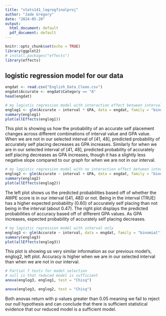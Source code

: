 ```yaml
---
title: "stats141_logregfinalproj"
author: "Jade Gregory"
date: "2024-05-20"
output:
  html_document: default
  pdf_document: default
---
```


```r
knitr::opts_chunk$set(echo = TRUE)
library(ggplot2)
# install.packages("effects")
library(effects)
```

## logistic regression model for our data
```r
engdat <- read.csv("English_Data_Clean.csv")
engdat$Accurate <- engdat$Category == "A"
head(engdat)
```

```r
# my logistic regression model with interaction effect between interval and GPA
englog1 <- glm(Accurate ~ interval * GPA, data = engdat, family = "binomial")
summary(englog1)
plot(allEffects(englog1))
```

This plot is showing us how the probability of an accurate self placement changes across different combinations of interval value and GPA value. When we are not in our selected interval of [41, 48], predicted probability of accurately self placing decreases as GPA increases. Similarly for when we are in our selected interval of [41, 48], predicted probability of accurately self placing decreases as GPA increases, though it has a slightly less negative slope compared to our graph for when we are not in our interval.

```r
# my logistic regression model with no interaction effect between interval and GPA
englog2 <- glm(Accurate ~ interval + GPA, data = engdat, family = "binomial")
summary(englog2)
plot(allEffects(englog2))
```
The left plot shows us the predicted probabilities based off of whether the AWPE score is in our interval ([41, 48]) or not. Being in the interval (TRUE) has a higher expected probability (0.60) of accurately self placing than not being in the interval (about 0.47). The right plot displays the predicted probabilities of accuracy based off of different GPA values. As GPA increases, expected probability of accurately self placing decreases.

```r
# my logistic regression model with interval only
englog3 <- glm(Accurate ~ interval, data = engdat, family = "binomial")
summary(englog3)
plot(allEffects(englog3))
```
This plot is showing us very similar information as our previous model's, englog2, left plot. Accuracy is higher when we are in our selected interval than when we are not in our interval. 

```r
# Partial f tests for model selection
# null is that reduced model is sufficient
anova(englog3, englog1, test = "Chisq")
```

```r
anova(englog3, englog2, test = "Chisq")
```

Both anovas return with p values greater than 0.05 meaning we fail to reject our null hypothesis and can conclude that there is sufficient statistical evidence that our reduced model is a sufficient model.


